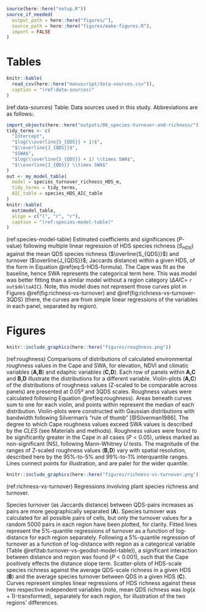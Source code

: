 ```r
source(here::here("setup.R"))
source_if_needed(
  output_path = here::here("figures/"),
  source_path = here::here("figures/make-figures.R"),
  import = FALSE
)
```

# Tables {-}

```r
knitr::kable(
  read_csv(here::here("manuscript/data-sources.csv")),
  caption = "(ref:data-sources)"
)
```

(ref:data-sources) Table: Data sources used in this study. Abbreviations are as follows:<!--TODO-->.

```r
import_objects(here::here("outputs/06_species-turnover-and-richness/"))
tidy_terms <- c(
  "Intercept",
  "$log(\\overline{S_{QDS}} + 1)$",
  "$\\overline{J_{QDS}}$",
  "$SWA$",
  "$log(\\overline{S_{QDS}} + 1) \\times SWA$",
  "$\\overline{J_{QDS}} \\times SWA$"
)
out <- my_model_table(
  model = species_turnover_richness_HDS_m,
  tidy_terms = tidy_terms,
  AIC_table = species_HDS_AIC_table
)
knitr::kable(
  out$model_table,
  align = c("l", "r", "r"),
  caption = "(ref:species-model-table)"
)
```

(ref:species-model-table) Estimated coefficients and significances ($P$-value) following multiple linear regression of HDS species richness ($S_{HDS}$) against the mean QDS species richness ($\overline{S_{QDS}}$) and turnover ($\overline{J_{QDS}}$; Jaccards distance) within a given HDS, of the form in Equation \@ref(eq:S-HDS-formula).
The Cape was fit as the baseline, hence SWA represents the categorical term here.
This was model was better fitting than a similar model without a region category ($\Delta AIC =$ `r out$deltaAIC`).
Note, this model does not represent those curves plot in Figures \@ref(fig:richness-vs-turnover) and \@ref(fig:richness-vs-turnover-3QDS) (there, the curves are from simple linear regressions of the variables in each panel, separated by region).

# Figures {-}

```r
knitr::include_graphics(here::here("figures/roughness.png"))
```

(ref:roughness) Comparisons of distributions of calculated environmental roughness values in the Cape and SWA, for elevation, NDVI and climatic variables (**A,B**) and edaphic variables (**C,D**).
Each row of panels within **A,C** and **B,D** illustrate the distributions for a different variable.
Violin-plots (**A,C**) of the distributions of roughness values (Z-scaled to be comparable across panels) are presented at 0.05º and 3QDS scales.
Roughness values were calculated following Equation \@ref(eq:roughness).
Areas beneath curves sum to one for each violin, and points within represent the median of each distribution.
Violin-plots were constructed with Gaussian distributions with bandwidth following Silverman's "rule of thumb" [@Silverman1986].
The degree to which Cape roughness values exceed SWA values is described by the $CLES$ (see Materials and methods).
Roughness values were found to be significantly greater in the Cape in all cases ($P \lt 0.05$), unless marked as non-significant (NS), following Mann-Whitney $U$ tests.
The magnitude of the ranges of Z-scaled roughness values (**B,D**) vary with spatial resolution, described here by the 95%-to-5% and 99%-to-1% interquantile ranges.
Lines connect points for illustration, and are paler for the wider quantile.
<!--TODO: change IQuR in y-axes simply to "Range"-->
<!--TODO: plot jittered points on 3QDS violins, as I have seen when fiddling with PCAs that there are indeed very few points for those distributions (which is fine, but note it!)-->

```r
knitr::include_graphics(here::here("figures/richness-vs-turnover.png"))
```

(ref:richness-vs-turnover) Regressions involving plant species richness and turnover.

Species turnover (as Jaccards distance) between QDS-pairs increases as pairs are more geographically separated (**A**).
Species turnover was calculated for all possible pairs of cells, but only the turnover values for a random 5000 pairs in each region have been plotted, for clarity.
Fitted lines represent the 5%-quantile regressions of turnover as a function of log-distance for each region separately.
Following a 5%-quantile regression of turnover as a function of log-distance with region as a categorical variable (Table \@ref(tab:turnover-vs-geodist-model-table)), a significant interaction between distance and region was found ($P < 0.001$), such that the Cape positively effects the distance slope term.
Scatter-plots of HDS-scale species richness against the average QDS-scale richness in a given HDS (**B**) and the average species turnover between QDS in a given HDS (**C**).
Curves represent simples linear regressions of HDS richness against these two respective independent variables (note, mean QDS richness was $log(x + 1)$-transformed), separately for each region, for illustration of the two regions' differences.
<!--TODO: add panel label C-->
